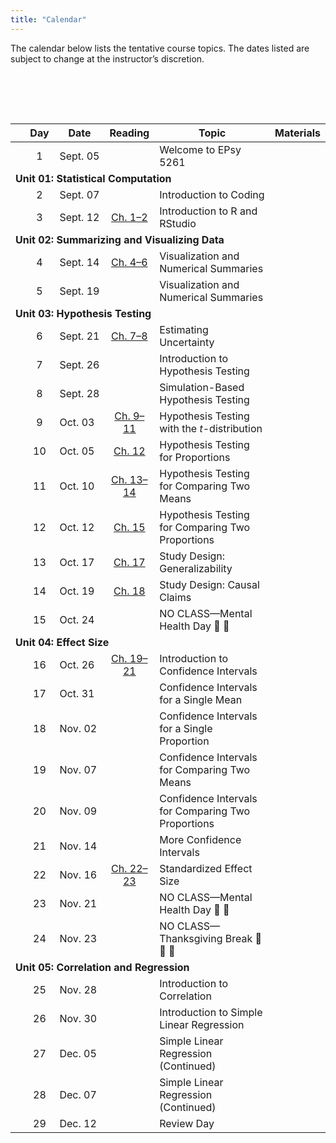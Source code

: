 ```yaml
---
title: "Calendar"
---
```



The calendar below lists the tentative course topics. The dates listed are subject to change at the instructor's discretion.

<!-- As part of the course, there are several articles, papers and technical reports that you will need to read during the semester. Most of the articles themselves are accessible through the [University of Minnesota library website](http://www.lib.umn.edu). In order to access the full text of some of the articles, you will need to log in using your University x500 username and password. More detailed information, including references or links to specific readings, are linked under the day's "Reading". -->

<br /><br />


<br />


<table class="table">

<thead>
<tr>
<th style="width:5%;text-align:center"></th>
<th style="width:10%;text-align:center"">Day</th>
<th style="width:10%;">Date</th>
<th style="width:15%;text-align:center">Reading</th>
<th style="width:50%;">Topic</th>
<th style="width:10%;text-align:center">Materials</th>
</tr>
</thead>


<tbody>

<!-- <span style="margin-left:5px; color:#5a067d;font-size:12px;">*[Notes and Script file updated 09-24-2019]*</span></td> -->

<!-- READING <a class="my-link" href="readings/00-welcome-to-8264.html"><span class="fa fa-book"></span></a> -->

<tr>
<td align="center" style="vertical-align:middle;">&nbsp;</td>
<td align="center" style="vertical-align:middle;">1</td>
<td style="vertical-align:middle;">Sept. 05</td>
<td align="center" style="vertical-align:middle;"></td>
<td>Welcome to EPsy 5261</td>
<td align="center" style="vertical-align:middle;">&nbsp;</td>
</tr>


<!-- Unit 01: STATISTICAL COMPUTATION -->

<tr>
<td colspan="5"><b>Unit 01: Statistical Computation</b></td>
</tr>


<tr>
<td align="center" style="vertical-align:middle;">&nbsp;</td>
<td align="center" style="vertical-align:middle;">2</td>
<td style="vertical-align:middle;">Sept. 07</td>
<td align="center" style="vertical-align:middle;"></td>
<td>Introduction to Coding</td>
<td align="center" style="vertical-align:middle;">
  <a class="my-link" href="files/day02.zip"><span class="fa-solid fa-folder"></span></a>
</td>
</tr>


<tr>
<td align="center" style="vertical-align:middle;">&nbsp;</td>
<td align="center" style="vertical-align:middle;">3</td>
<td style="vertical-align:middle;">Sept. 12</td>
<td align="center" style="vertical-align:middle;">
  <a class="my-link" href="https://zief0002.github.io/epsy-5261/01-01-r-and-rstudio-installation.html">Ch. 1--2</span></a>
</td>
<td>Introduction to R and RStudio</td>
<td align="center" style="vertical-align:middle;">
  <a class="my-link" href="files/day03.zip"><span class="fa-solid fa-folder"></span></a>
</td>
</tr>

<!-- Unit 02: SUMMARIZING AND VISUALIZING DATA -->

<tr>
<td colspan="5"><b>Unit 02: Summarizing and Visualizing Data</b></td>
</tr>


<tr>
<td align="center" style="vertical-align:middle;">&nbsp;</td>
<td align="center" style="vertical-align:middle;">4</td>
<td style="vertical-align:middle;">Sept. 14</td>
<td align="center" style="vertical-align:middle;">
  <a class="my-link" href="https://zief0002.github.io/epsy-5261/02-01-data-structure-and-attributes.html">Ch. 4--6</span></a>
</td>
<td>Visualization and Numerical Summaries</td>
<td align="center" style="vertical-align:middle;">
  <a class="my-link" href="files/day04.zip"><span class="fa-solid fa-folder"></span></a>
</td>
</tr>


<tr>
<td align="center" style="vertical-align:middle;">&nbsp;</td>
<td align="center" style="vertical-align:middle;">5</td>
<td style="vertical-align:middle;">Sept. 19</td>
<td align="center" style="vertical-align:middle;"></td>
<td>Visualization and Numerical Summaries</td>
<td align="center" style="vertical-align:middle;">
  <a class="my-link" href="files/day05.zip"><span class="fa-solid fa-folder"></span></a>
</td>
</tr>


<!-- Unit 03: HYPOTHESIS TESTING -->

<tr>
<td colspan="5"><b>Unit 03: Hypothesis Testing</b></td>
</tr>


<tr>
<td align="center" style="vertical-align:middle;">&nbsp;</td>
<td align="center" style="vertical-align:middle;">6</td>
<td style="vertical-align:middle;">Sept. 21</td>
<td align="center" style="vertical-align:middle;">
  <a class="my-link" href="https://zief0002.github.io/epsy-5261/04-01-case-study-teen-sleep.html">Ch. 7--8</span></a>
</td>
<td>Estimating Uncertainty</td>
<td align="center" style="vertical-align:middle;">
  <a class="my-link" href="files/day06.zip"><span class="fa-solid fa-folder"></span></a>
</td>
</tr>


<tr>
<td align="center" style="vertical-align:middle;">&nbsp;</td>
<td align="center" style="vertical-align:middle;">7</td>
<td style="vertical-align:middle;">Sept. 26</td>
<td align="center" style="vertical-align:middle;"></td>
<td>Introduction to Hypothesis Testing</td>
<td align="center" style="vertical-align:middle;">
  <a class="my-link" href="files/day07.zip"><span class="fa-solid fa-folder"></span></a>
</td>
</tr>


<tr>
<td align="center" style="vertical-align:middle;">&nbsp;</td>
<td align="center" style="vertical-align:middle;">8</td>
<td style="vertical-align:middle;">Sept. 28</td>
<td align="center" style="vertical-align:middle;"></td>
<td>Simulation-Based Hypothesis Testing</td>
<td align="center" style="vertical-align:middle;">
  <a class="my-link" href="files/day08.zip"><span class="fa-solid fa-folder"></span></a>
</td>
</tr>


<tr>
<td align="center" style="vertical-align:middle;">&nbsp;</td>
<td align="center" style="vertical-align:middle;">9</td>
<td style="vertical-align:middle;">Oct. 03</td>
<td align="center" style="vertical-align:middle;">
  <a class="my-link" href="https://zief0002.github.io/epsy-5261/04-03-one-sample-test.html">Ch. 9--11</span></a>
</td>
<td>Hypothesis Testing with the *t*-distribution</td>
<td align="center" style="vertical-align:middle;">
  <a class="my-link" href="files/day09.zip"><span class="fa-solid fa-folder"></span></a>
</td>
</tr>


<tr>
<td align="center" style="vertical-align:middle;">&nbsp;</td>
<td align="center" style="vertical-align:middle;">10</td>
<td style="vertical-align:middle;">Oct. 05</td>
<td align="center" style="vertical-align:middle;">
  <a class="my-link" href="https://zief0002.github.io/epsy-5261/04-06-one-sample-test-proportions.html">Ch. 12</span></a>
</td>
<td>Hypothesis Testing for Proportions</td>
<td align="center" style="vertical-align:middle;">
  <a class="my-link" href="files/day10.zip"><span class="fa-solid fa-folder"></span></a>
</td>
</tr>


<tr>
<td align="center" style="vertical-align:middle;">&nbsp;</td>
<td align="center" style="vertical-align:middle;">11</td>
<td style="vertical-align:middle;">Oct. 10</td>
<td align="center" style="vertical-align:middle;">
  <a class="my-link" href="https://zief0002.github.io/epsy-5261/05-01-two-sample-t-test.html">Ch. 13--14</span></a>
</td>
<td>Hypothesis Testing for Comparing Two Means</td>
<td align="center" style="vertical-align:middle;">
  <a class="my-link" href="files/day11.zip"><span class="fa-solid fa-folder"></span></a>
</td>
</tr>


<tr>
<td align="center" style="vertical-align:middle;">&nbsp;</td>
<td align="center" style="vertical-align:middle;">12</td>
<td style="vertical-align:middle;">Oct. 12</td>
<td align="center" style="vertical-align:middle;">
  <a class="my-link" href="https://zief0002.github.io/epsy-5261/05-03-two-sample-test-proportions.html">Ch. 15</span></a>
</td>
<td>Hypothesis Testing for Comparing Two Proportions</td>
<td align="center" style="vertical-align:middle;">
  <a class="my-link" href="files/day12.zip"><span class="fa-solid fa-folder"></span></a>
</td>
</tr>


<tr>
<td align="center" style="vertical-align:middle;">&nbsp;</td>
<td align="center" style="vertical-align:middle;">13</td>
<td style="vertical-align:middle;">Oct. 17</td>
<td align="center" style="vertical-align:middle;">
  <a class="my-link" href="https://zief0002.github.io/epsy-5261/06-01-generalization.html">Ch. 17</span></a>
</td>
<td>Study Design: Generalizability</td>
<td align="center" style="vertical-align:middle;">
  <a class="my-link" href="files/day13.zip"><span class="fa-solid fa-folder"></span></a>
</td>
</tr>


<tr>
<td align="center" style="vertical-align:middle;">&nbsp;</td>
<td align="center" style="vertical-align:middle;">14</td>
<td style="vertical-align:middle;">Oct. 19</td>
<td align="center" style="vertical-align:middle;">
  <a class="my-link" href="https://zief0002.github.io/epsy-5261/06-02-cause-and-effect.html">Ch. 18</span></a>
</td>
<td>Study Design: Causal Claims</td>
<td align="center" style="vertical-align:middle;">
  <a class="my-link" href="files/day14.zip"><span class="fa-solid fa-folder"></span></a>
</td>
</tr>


<tr>
<td align="center" style="vertical-align:middle;">&nbsp;</td>
<td align="center" style="vertical-align:middle;">15</td>
<td style="vertical-align:middle;">Oct. 24</td>
<td align="center" style="vertical-align:middle;"></td>
<td style="vertical-align:middle;">NO CLASS---Mental Health Day 🛌 🍷</td>
<td align="center" style="vertical-align:middle;"></td>
</tr>


<!-- Unit 04: EFFECT SIZE -->

<tr>
<td colspan="5"><b>Unit 04: Effect Size</b></td>
</tr>


<tr>
<td align="center" style="vertical-align:middle;">&nbsp;</td>
<td align="center" style="vertical-align:middle;">16</td>
<td style="vertical-align:middle;">Oct. 26</td>
<td align="center" style="vertical-align:middle;">
  <a class="my-link" href="https://zief0002.github.io/epsy-5261/07-01-confidence-intervals.html">Ch. 19--21</span></a>
</td>
<td>Introduction to Confidence Intervals</td>
<td align="center" style="vertical-align:middle;">
  <a class="my-link" href="files/day16.zip"><span class="fa-solid fa-folder"></span></a>
</td>
</tr>


<tr>
<td align="center" style="vertical-align:middle;">&nbsp;</td>
<td align="center" style="vertical-align:middle;">17</td>
<td style="vertical-align:middle;">Oct. 31</td>
<td align="center" style="vertical-align:middle;"></td>
<td>Confidence Intervals for a Single Mean</td>
<td align="center" style="vertical-align:middle;">
  <a class="my-link" href="files/day17.zip"><span class="fa-solid fa-folder"></span></a>
</td>
</tr>


<tr>
<td align="center" style="vertical-align:middle;">&nbsp;</td>
<td align="center" style="vertical-align:middle;">18</td>
<td style="vertical-align:middle;">Nov. 02</td>
<td align="center" style="vertical-align:middle;"></td>
<td>Confidence Intervals for a Single Proportion</td>
<td align="center" style="vertical-align:middle;">
  <a class="my-link" href="files/day18.zip"><span class="fa-solid fa-folder"></span></a>
</td>
</tr>


<tr>
<td align="center" style="vertical-align:middle;">&nbsp;</td>
<td align="center" style="vertical-align:middle;">19</td>
<td style="vertical-align:middle;">Nov. 07</td>
<td align="center" style="vertical-align:middle;"></td>
<td>Confidence Intervals for Comparing Two Means</td>
<td align="center" style="vertical-align:middle;">
  <a class="my-link" href="files/day19.zip"><span class="fa-solid fa-folder"></span></a>
</td>
</tr>


<tr>
<td align="center" style="vertical-align:middle;">&nbsp;</td>
<td align="center" style="vertical-align:middle;">20</td>
<td style="vertical-align:middle;">Nov. 09</td>
<td align="center" style="vertical-align:middle;"></td>
<td>Confidence Intervals for Comparing Two Proportions</td>
<td align="center" style="vertical-align:middle;">
  <a class="my-link" href="files/day20.zip"><span class="fa-solid fa-folder"></span></a>
</td>
</tr>


<tr>
<td align="center" style="vertical-align:middle;">&nbsp;</td>
<td align="center" style="vertical-align:middle;">21</td>
<td style="vertical-align:middle;">Nov. 14</td>
<td align="center" style="vertical-align:middle;"></td>
<td>More Confidence Intervals</td>
<td align="center" style="vertical-align:middle;">
  <a class="my-link" href="files/day21.zip"><span class="fa-solid fa-folder"></span></a>
</td>
</tr>


<tr>
<td align="center" style="vertical-align:middle;">&nbsp;</td>
<td align="center" style="vertical-align:middle;">22</td>
<td style="vertical-align:middle;">Nov. 16</td>
<td align="center" style="vertical-align:middle;">
  <a class="my-link" href="https://zief0002.github.io/epsy-5261/07-04-standardized-effects-means.html">Ch. 22--23</span></a>
</td>
<td>Standardized Effect Size</td>
<td align="center" style="vertical-align:middle;">
  <a class="my-link" href="files/day22.zip"><span class="fa-solid fa-folder"></span></a>
</td>
</tr>


<tr>
<td align="center" style="vertical-align:middle;">&nbsp;</td>
<td align="center" style="vertical-align:middle;">23</td>
<td style="vertical-align:middle;">Nov. 21</td>
<td align="center" style="vertical-align:middle;"></td>
<td style="vertical-align:middle;">NO CLASS---Mental Health Day 🛌 🍷</td>
<td align="center" style="vertical-align:middle;"></td>
</tr>


<tr>
<td align="center" style="vertical-align:middle;">&nbsp;</td>
<td align="center" style="vertical-align:middle;">24</td>
<td style="vertical-align:middle;">Nov. 23</td>
<td align="center" style="vertical-align:middle;"></td>
<td style="vertical-align:middle;">NO CLASS---Thanksgiving Break 🦃 🌽 🥧</td>
<td align="center" style="vertical-align:middle;"></td>
</tr>


<!-- Unit 05: CORRELATION AND REGRESSION -->

<tr>
<td colspan="5"><b>Unit 05: Correlation and Regression</b></td>
</tr>


<tr>
<td align="center" style="vertical-align:middle;">&nbsp;</td>
<td align="center" style="vertical-align:middle;">25</td>
<td style="vertical-align:middle;">Nov. 28</td>
<td align="center" style="vertical-align:middle;">
  <!-- <a class="my-link" href="readings/00-welcome-to-8264.html"><span class="fa fa-book"></span></a> -->
</td>
<td>Introduction to Correlation</td>
<td align="center" style="vertical-align:middle;">
  <a class="my-link" href="files/day25.zip"><span class="fa-solid fa-folder"></span></a>
</td>
</tr>


<tr>
<td align="center" style="vertical-align:middle;">&nbsp;</td>
<td align="center" style="vertical-align:middle;">26</td>
<td style="vertical-align:middle;">Nov. 30</td>
<td align="center" style="vertical-align:middle;">
  <!-- <a class="my-link" href="readings/00-welcome-to-8264.html"><span class="fa fa-book"></span></a> -->
</td>
<td>Introduction to Simple Linear Regression</td>
<td align="center" style="vertical-align:middle;">
  <a class="my-link" href="files/day26.zip"><span class="fa-solid fa-folder"></span></a>
</td>
</tr>


<tr>
<td align="center" style="vertical-align:middle;">&nbsp;</td>
<td align="center" style="vertical-align:middle;">27</td>
<td style="vertical-align:middle;">Dec. 05</td>
<td align="center" style="vertical-align:middle;">
  <!-- <a class="my-link" href="readings/00-welcome-to-8264.html"><span class="fa fa-book"></span></a> -->
</td>
<td>Simple Linear Regression (Continued)</td>
<td align="center" style="vertical-align:middle;">
  <a class="my-link" href="files/day27.zip"><span class="fa-solid fa-folder"></span></a>
</td>
</tr>


<tr>
<td align="center" style="vertical-align:middle;">&nbsp;</td>
<td align="center" style="vertical-align:middle;">28</td>
<td style="vertical-align:middle;">Dec. 07</td>
<td align="center" style="vertical-align:middle;">
  <!-- <a class="my-link" href="readings/00-welcome-to-8264.html"><span class="fa fa-book"></span></a> -->
</td>
<td>Simple Linear Regression (Continued)</td>
<td align="center" style="vertical-align:middle;">
  <a class="my-link" href="files/day28.zip"><span class="fa-solid fa-folder"></span></a>
</td>
</tr>


<tr>
<td align="center" style="vertical-align:middle;">&nbsp;</td>
<td align="center" style="vertical-align:middle;">29</td>
<td style="vertical-align:middle;">Dec. 12</td>
<td align="center" style="vertical-align:middle;">
  <!-- <a class="my-link" href="readings/00-welcome-to-8264.html"><span class="fa fa-book"></span></a> -->
</td>
<td>Review Day</td>
<td align="center" style="vertical-align:middle;">
  <a class="my-link" href="files/day29.zip"><span class="fa-solid fa-folder"></span></a>
</td>
</tr>





</tbody>
</table>    


